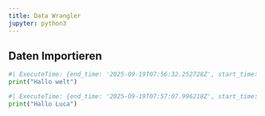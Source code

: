 ```yaml
---
title: Data Wrangler
jupyter: python3
---
```



## Daten Importieren


```python
#| ExecuteTime: {end_time: '2025-09-19T07:56:32.252728Z', start_time: '2025-09-19T07:56:32.246794Z'}
print("Hallo welt")
```

```python
#| ExecuteTime: {end_time: '2025-09-19T07:57:07.996218Z', start_time: '2025-09-19T07:57:07.992702Z'}
print("Hallo Luca")
```


